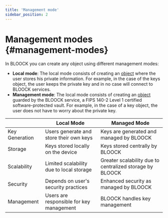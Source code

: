 ```yaml
---
title: 'Management mode'
sidebar_position: 2
---
```


# Management modes {#management-modes}

In BLOOCK you can create any object using different management modes:

- **Local mode**: The local mode consists of creating an [object](./objects.mdx#object-types) where the user stores his private information. For example, in the case of the keys object, the user keeps the private key and in no case will connect to BLOOCK services.
- **Management mode**: The local mode consists of creating an [object](./objects.mdx#object-types) guarded by the BLOOCK service, a FIPS 140-2 Level 1 certified software-protected vault. For example, in the case of a key object, the user does not have to worry about the private key.

|                | Local Mode                               | Managed Mode                                             |
| -------------- | ---------------------------------------- | -------------------------------------------------------- |
| Key Generation | Users generate and store their own keys  | Keys are generated and managed by BLOOCK                 |
| Storage        | Keys stored locally on the device        | Keys stored centrally by BLOOCK                          |
| Scalability    | Limited scalability due to local storage | Greater scalability due to centralized storage by BLOOCK |
| Security       | Depends on user's security practices     | Enhanced security as managed by BLOOCK                   |
| Management     | Users are responsible for key management | BLOOCK handles key management                            |
